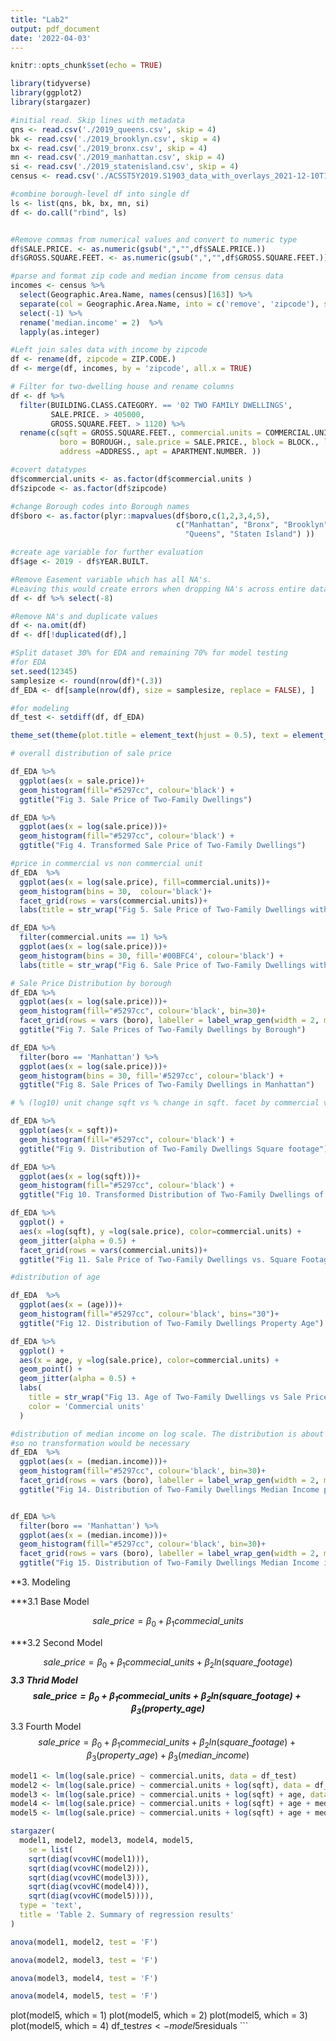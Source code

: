```yaml
---
title: "Lab2"
output: pdf_document
date: '2022-04-03'
---
```


```r
knitr::opts_chunk$set(echo = TRUE)
```


```r

library(tidyverse)
library(ggplot2)
library(stargazer)


```


```r

#initial read. Skip lines with metadata
qns <- read.csv('./2019_queens.csv', skip = 4)
bk <- read.csv('./2019_brooklyn.csv', skip = 4)
bx <- read.csv('./2019_bronx.csv', skip = 4)
mn <- read.csv('./2019_manhattan.csv', skip = 4)
si <- read.csv('./2019_statenisland.csv', skip = 4)
census <- read.csv('./ACSST5Y2019.S1903_data_with_overlays_2021-12-10T101330.csv', skip =1)

#combine borough-level df into single df
ls <- list(qns, bk, bx, mn, si)
df <- do.call("rbind", ls)


#Remove commas from numerical values and convert to numeric type
df$SALE.PRICE. <- as.numeric(gsub(",","",df$SALE.PRICE.))
df$GROSS.SQUARE.FEET. <- as.numeric(gsub(",","",df$GROSS.SQUARE.FEET.))

#parse and format zip code and median income from census data
incomes <- census %>%
  select(Geographic.Area.Name, names(census)[163]) %>%
  separate(col = Geographic.Area.Name, into = c('remove', 'zipcode'), sep = " ") %>%
  select(-1) %>%
  rename('median.income' = 2)  %>%
  lapply(as.integer)

#Left join sales data with income by zipcode
df <- rename(df, zipcode = ZIP.CODE.)
df <- merge(df, incomes, by = 'zipcode', all.x = TRUE)

# Filter for two-dwelling house and rename columns
df <- df %>%
  filter(BUILDING.CLASS.CATEGORY. == '02 TWO FAMILY DWELLINGS',
         SALE.PRICE. > 405000,
         GROSS.SQUARE.FEET. > 1120) %>%
  rename(c(sqft = GROSS.SQUARE.FEET., commercial.units = COMMERCIAL.UNITS., 
           boro = BOROUGH., sale.price = SALE.PRICE., block = BLOCK., lot = LOT.,
           address =ADDRESS., apt = APARTMENT.NUMBER. ))

#covert datatypes
df$commercial.units <- as.factor(df$commercial.units )
df$zipcode <- as.factor(df$zipcode)

#change Borough codes into Borough names
df$boro <- as.factor(plyr::mapvalues(df$boro,c(1,2,3,4,5), 
                                     c("Manhattan", "Bronx", "Brooklyn",  
                                       "Queens", "Staten Island") ))

#create age variable for further evaluation
df$age <- 2019 - df$YEAR.BUILT.

#Remove Easement variable which has all NA's. 
#Leaving this would create errors when dropping NA's across entire dataframe
df <- df %>% select(-8) 

#Remove NA's and duplicate values
df <- na.omit(df)
df <- df[!duplicated(df),]

#Split dataset 30% for EDA and remaining 70% for model testing
#for EDA
set.seed(12345)
samplesize <- round(nrow(df)*(.3))
df_EDA <- df[sample(nrow(df), size = samplesize, replace = FALSE), ]

#for modeling
df_test <- setdiff(df, df_EDA)
```

```r
theme_set(theme(plot.title = element_text(hjust = 0.5), text = element_text(size=14)))

# overall distribution of sale price 

df_EDA %>% 
  ggplot(aes(x = sale.price))+
  geom_histogram(fill="#5297cc", colour='black') +
  ggtitle("Fig 3. Sale Price of Two-Family Dwellings")

df_EDA %>% 
  ggplot(aes(x = log(sale.price)))+
  geom_histogram(fill="#5297cc", colour='black') +
  ggtitle("Fig 4. Transformed Sale Price of Two-Family Dwellings")
```


```r
#price in commercial vs non commercial unit
df_EDA  %>% 
  ggplot(aes(x = log(sale.price), fill=commercial.units))+
  geom_histogram(bins = 30,  colour='black')+
  facet_grid(rows = vars(commercial.units))+
  labs(title = str_wrap("Fig 5. Sale Price of Two-Family Dwellings with and w/o Commercial Units", 60))

df_EDA %>%
  filter(commercial.units == 1) %>%
  ggplot(aes(x = log(sale.price)))+
  geom_histogram(bins = 30, fill='#00BFC4', colour='black') +
  labs(title = str_wrap("Fig 6. Sale Price of Two-Family Dwellings with Commercial Units in Manhattan", 60))

```




```r
# Sale Price Distribution by borough
df_EDA %>% 
  ggplot(aes(x = log(sale.price)))+
  geom_histogram(fill="#5297cc", colour='black', bin=30)+
  facet_grid(rows = vars (boro), labeller = label_wrap_gen(width = 2, multi_line = TRUE))+
  ggtitle("Fig 7. Sale Prices of Two-Family Dwellings by Borough")

df_EDA %>%
  filter(boro == 'Manhattan') %>%
  ggplot(aes(x = log(sale.price)))+
  geom_histogram(bins = 30, fill='#5297cc', colour='black') +
  ggtitle("Fig 8. Sale Prices of Two-Family Dwellings in Manhattan")
```


```r
# % (log10) unit change sqft vs % change in sqft. facet by commercial vs non commercial unit

df_EDA %>% 
  ggplot(aes(x = sqft))+
  geom_histogram(fill="#5297cc", colour='black') +
  ggtitle("Fig 9. Distribution of Two-Family Dwellings Square footage")

df_EDA %>% 
  ggplot(aes(x = log(sqft)))+
  geom_histogram(fill="#5297cc", colour='black') +
  ggtitle("Fig 10. Transformed Distribution of Two-Family Dwellings of Square footage")

df_EDA %>%
  ggplot() + 
  aes(x =log(sqft), y =log(sale.price), color=commercial.units) +
  geom_jitter(alpha = 0.5) +
  facet_grid(rows = vars(commercial.units))+
  ggtitle("Fig 11. Sale Price of Two-Family Dwellings vs. Square Footage by Commercial Units")

```  

```r
#distribution of age

df_EDA  %>% 
  ggplot(aes(x = (age)))+
  geom_histogram(fill="#5297cc", colour='black', bins="30")+
  ggtitle("Fig 12. Distribution of Two-Family Dwellings Property Age")

df_EDA %>%
  ggplot() + 
  aes(x = age, y =log(sale.price), color=commercial.units) +
  geom_point() +
  geom_jitter(alpha = 0.5) +
  labs(
    title = str_wrap("Fig 13. Age of Two-Family Dwellings vs Sale Price by Commercial Units", 60),
    color = 'Commercial units'
  )
```

```r
#distribution of median income on log scale. The distribution is about the same
#so no transformation would be necessary
df_EDA  %>% 
  ggplot(aes(x = (median.income)))+
  geom_histogram(fill="#5297cc", colour='black', bin=30)+
  facet_grid(rows = vars (boro), labeller = label_wrap_gen(width = 2, multi_line = TRUE))+
  ggtitle("Fig 14. Distribution of Two-Family Dwellings Median Income per Borough")


df_EDA %>%
  filter(boro == 'Manhattan') %>%
  ggplot(aes(x = (median.income)))+
  geom_histogram(fill="#5297cc", colour='black', bin=30)+
  facet_grid(rows = vars (boro), labeller = label_wrap_gen(width = 2, multi_line = TRUE))+
  ggtitle("Fig 15. Distribution of Two-Family Dwellings Median Income in Manhattan")

```


**3. Modeling

***3.1 Base Model



$$sale\_price =  \beta_0 + \beta_1commecial\_units$$

***3.2 Second Model

$$sale\_price =  \beta_0 + \beta_1commecial\_units + \beta_2ln(square\_footage)$$
***3.3 Thrid Model
$$sale\_price =  \beta_0 + \beta_1commecial\_units + \beta_2ln(square\_footage) + \beta_3(property\_age)$$
***3.3 Fourth Model
$$sale\_price =  \beta_0 + \beta_1commecial\_units + \beta_2ln(square\_footage) + \beta_3(property\_age) + \beta_3(median\_income)$$

```r

model1 <- lm(log(sale.price) ~ commercial.units, data = df_test)
model2 <- lm(log(sale.price) ~ commercial.units + log(sqft), data = df_test)
model3 <- lm(log(sale.price) ~ commercial.units + log(sqft) + age, data = df_test)
model4 <- lm(log(sale.price) ~ commercial.units + log(sqft) + age + median.income, data = df_test)
model5 <- lm(log(sale.price) ~ commercial.units + log(sqft) + age + median.income + boro, data = df_test)

stargazer(
  model1, model2, model3, model4, model5,
    se = list(
    sqrt(diag(vcovHC(model1))),
    sqrt(diag(vcovHC(model2))),
    sqrt(diag(vcovHC(model3))),
    sqrt(diag(vcovHC(model4))),
    sqrt(diag(vcovHC(model5)))),
  type = 'text',
  title = 'Table 2. Summary of regression results'
)
```

```r
anova(model1, model2, test = 'F')
```

```r
anova(model2, model3, test = 'F')
```

```r
anova(model3, model4, test = 'F')
```

```r
anova(model4, model5, test = 'F')
```
plot(model5, which = 1)
plot(model5, which = 2)
plot(model5, which = 3)
plot(model5, which = 4)
df_test$res <- model5$residuals
```

